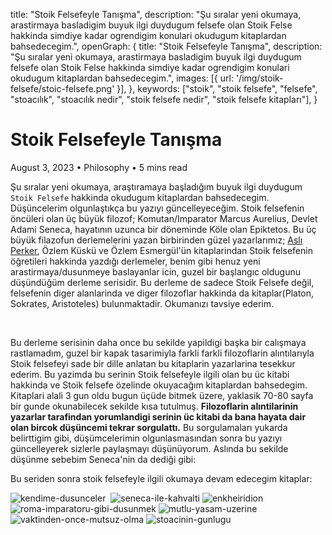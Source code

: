   title: "Stoik Felsefeyle Tanışma",
  description: "Şu sıralar yeni okumaya, arastirmaya basladigim buyuk ilgi duydugum felsefe olan Stoik Felse hakkinda simdiye kadar ogrendigim konulari okudugum kitaplardan bahsedecegim.",
  openGraph: {
    title: "Stoik Felsefeyle Tanışma",
    description: "Şu sıralar yeni okumaya, arastirmaya basladigim buyuk ilgi duydugum felsefe olan Stoik Felse hakkinda simdiye kadar ogrendigim konulari okudugum kitaplardan bahsedecegim.",
    images: [{ url: '/img/stoik-felsefe/stoic-felsefe.png' }],
  },
  keywords: ["stoik", "stoik felsefe", "felsefe", "stoacılık", "stoacılık nedir", "stoik felsefe nedir", "stoik felsefe kitapları"],
}

<h1 className="text-5xl md:text-6xl font-black mb-6 dark:text-gray-100 leading-tight">Stoik Felsefeyle Tanışma</h1>

<div className="text-sm text-gray-500 dark:text-gray-500 mb-10 pb-6 border-b border-gray-200 dark:border-gray-700">
  <span className="font-semibold">August 3, 2023</span> • <span className="font-semibold">Philosophy</span> • <span>5 mins read</span>
</div>

Şu sıralar yeni okumaya, araştıramaya başladığım buyuk ilgi duydugum `Stoik Felsefe` hakkinda okudugum kitaplardan bahsedecegim. Düşüncelerim olgunlaştıkça bu yazıyı güncelleyeceğim.
Stoik felsefenin öncüleri olan üç büyük filozof; Komutan/Imparator Marcus Aurelius, Devlet Adami Seneca, hayatının uzunca bir döneminde Köle olan Epiktetos.
Bu üç büyük filazofun derlemelerini yazan birbirinden güzel yazarlarımız; [Aslı Perker](http://asliperker.com), Özlem Küskü ve Özlem Esmergül'ün kitaplarindan Stoik felsefenin öğretileri hakkinda yazdığı derlemeler, benim gibi henuz yeni arastirmaya/dusunmeye baslayanlar icin, guzel bir başlangıc oldugunu düşündüğüm derleme serisidir. Bu derleme de sadece Stoik Felsefe değil, felsefenin diger alanlarinda ve diger filozoflar hakkinda da kitaplar(Platon, Sokrates, Aristoteles) bulunmaktadir. Okumanızı tavsiye ederim.

<div className="flex flex-col sm:flex-row items-center">
  <Image inline="true" width={400} height={400} src="/books/unutma-mutlu-bir-hayat-cok-az-seye-bagli.jpg" alt=""/>
  <Image inline="true" width={400} height={400} src="/books/gladyator-kararini-arenada-verir.jpeg" alt=""/>
  <Image inline="true" width={400} height={400} src="/books/kendisinin-efendisi-olmayan-hic-kimse-ozgur-degildir.jpg" alt=""/>
</div>

Bu derleme serisinin daha once bu sekilde yapildigi başka bir calışmaya rastlamadım, guzel bir kapak tasarimiyla farkli farkli filozoflarin alıntılarıyla Stoik felsefeyi sade bir dille anlatan bu kitaplarin yazarlarina tesekkur ederim.
Bu yazimda bu serinin Stoik felsefeyle ilgili olan bu üc kitabi hakkinda ve Stoik felsefe özelinde okuyacağım kitaplardan bahsedegim. Kitaplari alali 3 gun oldu bugun üçüde bitmek üzere, yaklasik 70-80 sayfa bir gunde okunabilecek sekilde kısa tutulmuş.
**Filozoflarin alıntilarinin yazarlar tarafindan yorumlandigi serinin üc kitabi da bana hayata dair olan bircok düşüncemi tekrar sorgulattı.**
Bu sorgulamaları yukarda belirttigim gibi, düşümcelerimin olgunlasmasından sonra bu yazıyı güncelleyerek sizlerle paylaşmayı düşünüyorum.
Aslında bu sekilde düşünme sebebim Seneca'nin da dediği gibi:

<Quote quoteProp="Olgunlaşmamış bir meyve sert ve yenmezken, zamanla olgunlaşır ve tatlı bir lezzete dönüşür. Biz de düşüncelerimizi zamanla olgunlaştırabilir ve daha derin anlamlar keşfedebiliriz." authorProp="Seneca"/>
<Quote quoteProp="Bilgeliğin en güzel yanı, düşüncelerimizin olgunlaşma sürecine açık olmasıdır. Her gün yeni bir fikirle uyanma şansına sahibiz ve bunu değerlendirmeliyiz." authorProp="Seneca" />

Bu seriden sonra stoik felsefeyle ilgili okumaya devam edecegim kitaplar:

<div className="flex flex-col sm:flex-row justify-center items-center flex-wrap">
  <Image inline="true" width={200} height={200} src="/books/kendime-dusunceler.jpeg" alt="kendime-dusunceler"/>
  <Image inline="true" width={200} height={200} src="/books/bilgenin-sarsilmazligi-uzerine.jpg" alt=""/>
  <Image inline="true" width={200} height={200} src="/books/seneca-ile-kahvalti.jpeg" alt="seneca-ile-kahvalti"/>
  <Image inline="true" width={200} height={200} src="/books/enkheiridion.jpg" alt="enkheiridion"/>
  <Image inline="true" width={200} height={200} src="/books/roma-imparatoru-gibi-dusunmek.jpg" alt="roma-imparatoru-gibi-dusunmek"/>
  <Image inline="true" width={200} height={200} src="/books/mutlu-yasam-uzerine.jpg" alt="mutlu-yasam-uzerine"/>
  <Image inline="true" width={200} height={200} src="/books/vaktinden-once-mutsuz-olma.jpeg" alt="vaktinden-once-mutsuz-olma"/>
  <Image inline="true" width={200} height={200} src="/books/stoacinin-gunlugu.jpeg" alt="stoacinin-gunlugu"/>
</div>

<Reading text="Düşünüyor..."/>
